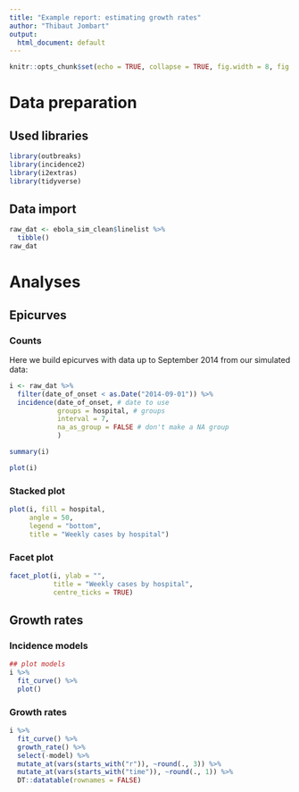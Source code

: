 ```yaml
---
title: "Example report: estimating growth rates"
author: "Thibaut Jombart"
output:
  html_document: default
---
```



```r
knitr::opts_chunk$set(echo = TRUE, collapse = TRUE, fig.width = 8, fig.height = 6, dpi = 70)
```


# Data preparation

## Used libraries

```r

library(outbreaks)
library(incidence2)
library(i2extras)
library(tidyverse)

```



## Data import

```r

raw_dat <- ebola_sim_clean$linelist %>%
  tibble()
raw_dat

```




# Analyses

## Epicurves


### Counts

Here we build epicurves with data up to September 2014 from our simulated data:

```r

i <- raw_dat %>%
  filter(date_of_onset < as.Date("2014-09-01")) %>% 
  incidence(date_of_onset, # date to use
            groups = hospital, # groups
            interval = 7,
            na_as_group = FALSE # don't make a NA group
            )

summary(i)

plot(i)

```


### Stacked plot
 
```r

plot(i, fill = hospital,
     angle = 50,
     legend = "bottom",
     title = "Weekly cases by hospital")

```


### Facet plot

```r

facet_plot(i, ylab = "",
           title = "Weekly cases by hospital",
           centre_ticks = TRUE)

```



## Growth rates

### Incidence models

```r

## plot models
i %>%
  fit_curve() %>%
  plot()

```


### Growth rates

```r

i %>%
  fit_curve() %>%
  growth_rate() %>%
  select(-model) %>%
  mutate_at(vars(starts_with("r")), ~round(., 3)) %>%
  mutate_at(vars(starts_with("time")), ~round(., 1)) %>%
  DT::datatable(rownames = FALSE)

```
